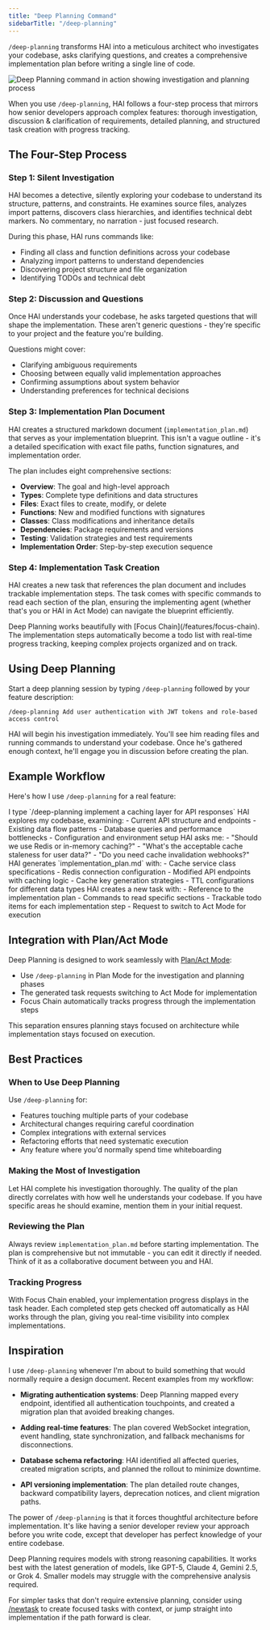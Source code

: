 ```yaml
---
title: "Deep Planning Command"
sidebarTitle: "/deep-planning"
---
```


`/deep-planning` transforms HAI into a meticulous architect who investigates your codebase, asks clarifying questions, and creates a comprehensive implementation plan before writing a single line of code. 

<Frame>
	<img
		src="https://storage.googleapis.com/cline_public_images/docs/assets/deep-planning.png"
		alt="Deep Planning command in action showing investigation and planning process"
	/>
</Frame>

When you use `/deep-planning`, HAI follows a four-step process that mirrors how senior developers approach complex features: thorough investigation, discussion & clarification of requirements, detailed planning, and structured task creation with progress tracking.

## The Four-Step Process

### Step 1: Silent Investigation

HAI becomes a detective, silently exploring your codebase to understand its structure, patterns, and constraints. He examines source files, analyzes import patterns, discovers class hierarchies, and identifies technical debt markers. No commentary, no narration - just focused research.

During this phase, HAI runs commands like:
- Finding all class and function definitions across your codebase
- Analyzing import patterns to understand dependencies
- Discovering project structure and file organization
- Identifying TODOs and technical debt

### Step 2: Discussion and Questions

Once HAI understands your codebase, he asks targeted questions that will shape the implementation. These aren't generic questions - they're specific to your project and the feature you're building.

Questions might cover:
- Clarifying ambiguous requirements
- Choosing between equally valid implementation approaches
- Confirming assumptions about system behavior
- Understanding preferences for technical decisions

### Step 3: Implementation Plan Document

HAI creates a structured markdown document (`implementation_plan.md`) that serves as your implementation blueprint. This isn't a vague outline - it's a detailed specification with exact file paths, function signatures, and implementation order.

The plan includes eight comprehensive sections:
- **Overview**: The goal and high-level approach
- **Types**: Complete type definitions and data structures
- **Files**: Exact files to create, modify, or delete
- **Functions**: New and modified functions with signatures
- **Classes**: Class modifications and inheritance details
- **Dependencies**: Package requirements and versions
- **Testing**: Validation strategies and test requirements
- **Implementation Order**: Step-by-step execution sequence

### Step 4: Implementation Task Creation

HAI creates a new task that references the plan document and includes trackable implementation steps. The task comes with specific commands to read each section of the plan, ensuring the implementing agent (whether that's you or HAI in Act Mode) can navigate the blueprint efficiently.

<Tip>
  Deep Planning works beautifully with [Focus Chain](/features/focus-chain). The implementation steps automatically become a todo list with real-time progress tracking, keeping complex projects organized and on track.
</Tip>

## Using Deep Planning

Start a deep planning session by typing `/deep-planning` followed by your feature description:

```
/deep-planning Add user authentication with JWT tokens and role-based access control
```

HAI will begin his investigation immediately. You'll see him reading files and running commands to understand your codebase. Once he's gathered enough context, he'll engage you in discussion before creating the plan.

## Example Workflow

Here's how I use `/deep-planning` for a real feature:

<Steps>
  <Step title="Initiate Planning">
    I type `/deep-planning implement a caching layer for API responses`
  </Step>
  <Step title="Silent Investigation">
    HAI explores my codebase, examining:
    - Current API structure and endpoints
    - Existing data flow patterns
    - Database queries and performance bottlenecks
    - Configuration and environment setup
  </Step>
  <Step title="Targeted Discussion">
    HAI asks me:
    - "Should we use Redis or in-memory caching?"
    - "What's the acceptable cache staleness for user data?"
    - "Do you need cache invalidation webhooks?"
  </Step>
  <Step title="Plan Creation">
    HAI generates `implementation_plan.md` with:
    - Cache service class specifications
    - Redis connection configuration
    - Modified API endpoints with caching logic
    - Cache key generation strategies
    - TTL configurations for different data types
  </Step>
  <Step title="Task Generation">
    HAI creates a new task with:
    - Reference to the implementation plan
    - Commands to read specific sections
    - Trackable todo items for each implementation step
    - Request to switch to Act Mode for execution
  </Step>
</Steps>

## Integration with Plan/Act Mode

Deep Planning is designed to work seamlessly with [Plan/Act Mode](/features/plan-and-act):

- Use `/deep-planning` in Plan Mode for the investigation and planning phases
- The generated task requests switching to Act Mode for implementation
- Focus Chain automatically tracks progress through the implementation steps

This separation ensures planning stays focused on architecture while implementation stays focused on execution.

## Best Practices

### When to Use Deep Planning

Use `/deep-planning` for:
- Features touching multiple parts of your codebase
- Architectural changes requiring careful coordination
- Complex integrations with external services
- Refactoring efforts that need systematic execution
- Any feature where you'd normally spend time whiteboarding

### Making the Most of Investigation

Let HAI complete his investigation thoroughly. The quality of the plan directly correlates with how well he understands your codebase. If you have specific areas he should examine, mention them in your initial request.

### Reviewing the Plan

Always review `implementation_plan.md` before starting implementation. The plan is comprehensive but not immutable - you can edit it directly if needed. Think of it as a collaborative document between you and HAI.

### Tracking Progress

With Focus Chain enabled, your implementation progress displays in the task header. Each completed step gets checked off automatically as HAI works through the plan, giving you real-time visibility into complex implementations.

## Inspiration

I use `/deep-planning` whenever I'm about to build something that would normally require a design document. Recent examples from my workflow:

- **Migrating authentication systems**: Deep Planning mapped every endpoint, identified all authentication touchpoints, and created a migration plan that avoided breaking changes.

- **Adding real-time features**: The plan covered WebSocket integration, event handling, state synchronization, and fallback mechanisms for disconnections.

- **Database schema refactoring**: HAI identified all affected queries, created migration scripts, and planned the rollout to minimize downtime.

- **API versioning implementation**: The plan detailed route changes, backward compatibility layers, deprecation notices, and client migration paths.

The power of `/deep-planning` is that it forces thoughtful architecture before implementation. It's like having a senior developer review your approach before you write code, except that developer has perfect knowledge of your entire codebase.

<Note>
  Deep Planning requires models with strong reasoning capabilities. It works best with the latest generation of models, like GPT-5, Claude 4, Gemini 2.5, or Grok 4. Smaller models may struggle with the comprehensive analysis required.
</Note>

For simpler tasks that don't require extensive planning, consider using [/newtask](/features/slash-commands/new-task) to create focused tasks with context, or jump straight into implementation if the path forward is clear.
